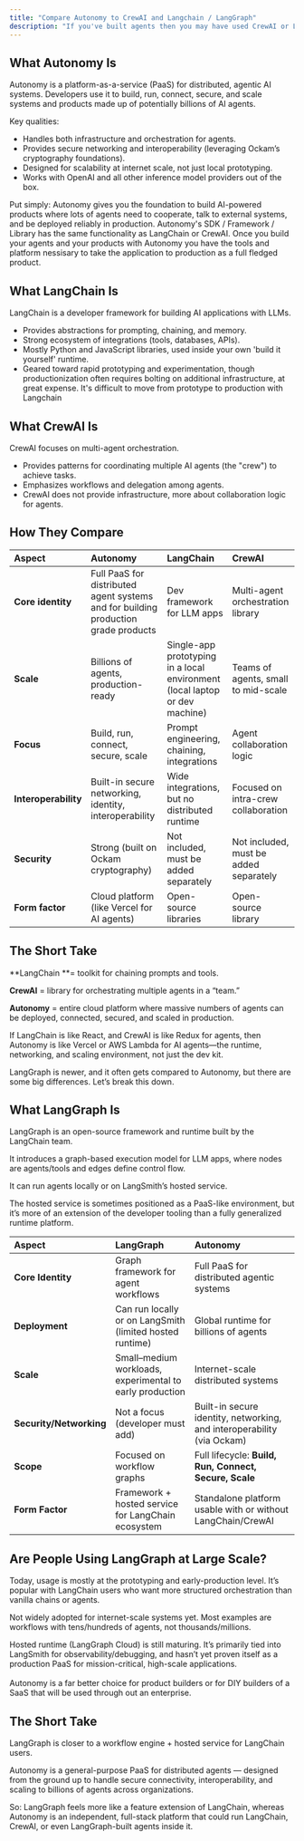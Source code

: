 ```yaml
---
title: "Compare Autonomy to CrewAI and Langchain / LangGraph"
description: "If you've built agents then you may have used CrewAI or Langchain. How is Autonomy the same and different than these other choices?"
---
```


## What Autonomy Is

Autonomy is a platform-as-a-service (PaaS) for distributed, agentic AI systems. Developers use it to build, run, connect, secure, and scale systems and products made up of potentially billions of AI agents.

Key qualities:

- Handles both infrastructure and orchestration for agents.
- Provides secure networking and interoperability (leveraging Ockam’s cryptography foundations).
- Designed for scalability at internet scale, not just local prototyping.
- Works with OpenAI and all other inference model providers out of the box.

Put simply: Autonomy gives you the foundation to build AI-powered products where lots of agents need to cooperate, talk to external systems, and be deployed reliably in production. Autonomy's SDK / Framework / Library has the same functionality as LangChain or CrewAI. Once you build your agents and your products with Autonomy you have the tools and platform nessisary to take the application to production as a full fledged product.

## What LangChain Is

LangChain is a developer framework for building AI applications with LLMs.

- Provides abstractions for prompting, chaining, and memory.
- Strong ecosystem of integrations (tools, databases, APIs).
- Mostly Python and JavaScript libraries, used inside your own 'build it yourself' runtime.
- Geared toward rapid prototyping and experimentation, though productionization often requires bolting on additional infrastructure, at great expense. It's difficult to move from prototype to production with Langchain

## What CrewAI Is

CrewAI focuses on multi-agent orchestration.

- Provides patterns for coordinating multiple AI agents (the "crew") to achieve tasks.
- Emphasizes workflows and delegation among agents.
- CrewAI does not provide infrastructure, more about collaboration logic for agents.

## How They Compare

| Aspect               | **Autonomy**                                                                       | **LangChain**                                                               | **CrewAI**                             |
| :------------------- | :--------------------------------------------------------------------------------- | :-------------------------------------------------------------------------- | :------------------------------------- |
| **Core identity**    | Full PaaS for distributed agent systems and for building production grade products | Dev framework for LLM apps                                                  | Multi-agent orchestration library      |
| **Scale**            | Billions of agents, production-ready                                               | Single-app prototyping in a local environment (local laptop or dev machine) | Teams of agents, small to mid-scale    |
| **Focus**            | Build, run, connect, secure, scale                                                 | Prompt engineering, chaining, integrations                                  | Agent collaboration logic              |
| **Interoperability** | Built-in secure networking, identity, interoperability                             | Wide integrations, but no distributed runtime                               | Focused on intra-crew collaboration    |
| **Security**         | Strong (built on Ockam cryptography)                                               | Not included, must be added separately                                      | Not included, must be added separately |
| **Form factor**      | Cloud platform (like Vercel for AI agents)                                         | Open-source libraries                                                       | Open-source library                    |

## The Short Take

**LangChain **= toolkit for chaining prompts and tools.

**CrewAI** = library for orchestrating multiple agents in a “team.”

**Autonomy** = entire cloud platform where massive numbers of agents can be deployed, connected, secured, and scaled in production.

If LangChain is like React, and CrewAI is like Redux for agents, then Autonomy is like Vercel or AWS Lambda for AI agents—the runtime, networking, and scaling environment, not just the dev kit.

LangGraph is newer, and it often gets compared to Autonomy, but there are some big differences. Let’s break this down.

## What LangGraph Is

LangGraph is an open-source framework and runtime built by the LangChain team.

It introduces a graph-based execution model for LLM apps, where nodes are agents/tools and edges define control flow.

It can run agents locally or on LangSmith’s hosted service.

The hosted service is sometimes positioned as a PaaS-like environment, but it’s more of an extension of the developer tooling than a fully generalized runtime platform.

| Aspect                  | **LangGraph**                                            | **Autonomy**                                                           |
| :---------------------- | :------------------------------------------------------- | :--------------------------------------------------------------------- |
| **Core Identity**       | Graph framework for agent workflows                      | Full PaaS for distributed agentic systems                              |
| **Deployment**          | Can run locally or on LangSmith (limited hosted runtime) | Global runtime for billions of agents                                  |
| **Scale**               | Small–medium workloads, experimental to early production | Internet-scale distributed systems                                     |
| **Security/Networking** | Not a focus (developer must add)                         | Built-in secure identity, networking, and interoperability (via Ockam) |
| **Scope**               | Focused on workflow graphs                               | Full lifecycle: **Build, Run, Connect, Secure, Scale**                 |
| **Form Factor**         | Framework + hosted service for LangChain ecosystem       | Standalone platform usable with or without LangChain/CrewAI            |

## Are People Using LangGraph at Large Scale?

Today, usage is mostly at the prototyping and early-production level.
It’s popular with LangChain users who want more structured orchestration than vanilla chains or agents.

Not widely adopted for internet-scale systems yet.
Most examples are workflows with tens/hundreds of agents, not thousands/millions.

Hosted runtime (LangGraph Cloud) is still maturing.
It’s primarily tied into LangSmith for observability/debugging, and hasn’t yet proven itself as a production PaaS for mission-critical, high-scale applications.\
\
Autonomy is a far better choice for product builders or for DIY builders of a SaaS that will be used through out an enterprise.

## The Short Take

LangGraph is closer to a workflow engine + hosted service for LangChain users.

Autonomy is a general-purpose PaaS for distributed agents — designed from the ground up to handle secure connectivity, interoperability, and scaling to billions of agents across organizations.

So: LangGraph feels more like a feature extension of LangChain, whereas Autonomy is an independent, full-stack platform that could run LangChain, CrewAI, or even LangGraph-built agents inside it.